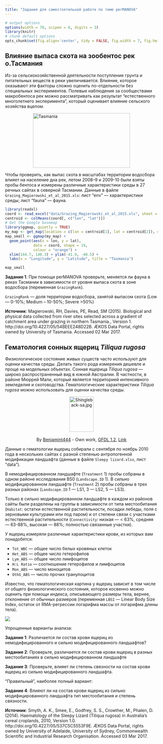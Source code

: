 ```yaml
---
title: "Задания для самостоятельной работе по теме perMANOVA"
---
```


```r
# output options
options(width = 70, scipen = 6, digits = 3)
library(knitr)
# chunk default options
opts_chunk$set(fig.align='center', tidy = FALSE, fig.width = 7, fig.height = 3, warning = FALSE)
```

## Влияние выпаса скота на зообентос рек о.Тасмания

Из-за сельскохозяйственной деятельности поступление грунта и питательных веществ в реки увеличивается. Влияние, которое оказывают эти факторы сложно оценить по-отдельности без специальных экспериментов. Полевые наблюдения за сообществами макробентоса рек можно рассматривать как результат "естественного многолетнего эксперимента", который оценивает влияние сельского хозяйства вцелом.

<a data-flickr-embed="true"  href="https://www.flickr.com/photos/27071105@N04/32354260361/in/photolist-Ri33pc-5uNfPj-6A8k6J-98bmkJ-dDvMNj-9a4qPT-dM5V1Z-ccNRTf-5FitNE-6A8mCs-7pJWJ7-fSc6SR-L8mAp-j4nNJ2-7W7e4d-8i7HdF-ajQziw-ihNL3k-7pLroX-NTWrrn-bFi48H-bsoas7-gQjAhM-ajMM46-ajMMEi-ihPhNN-RjSkjn-dp5SQN-b9pDnM-reAnaJ-nWbDDp-tLk7N-tLkmD-tLkfd-86pFRn-u8gnJG-tLkdH-9gkeyN-i3miUc-4qN1Gv-4qN426-8zVD3e-tLkiZ-6aAec5-8gVYSN-tEsAP-3UN759-2KKfrg-i3jRND-qYhQc2" title="Tasmania"><img src="https://c1.staticflickr.com/1/584/32354260361_bbb927147e_n.jpg" width="320" height="180" alt="Tasmania" style="display:block;margin:auto;"></a><script async src="//embedr.flickr.com/assets/client-code.js" charset="utf-8"></script>


Чтобы проверить, как выпас скота в масштабах территории водосбора влияет на население дна рек, летом 2008--9 и 2009-10 были взяты пробы бентоса и измерены различные характеристики среды в 27 речных сайтах в северной Тасмании. Данные в файле `Grazing_Magierowski_et_al_2015.xls`: лист "env" --- характеристики среды; лист "fauna" --- фауна. 

```r
library(readxl)
coord <- read_excel("data/Grazing_Magierowski_et_al_2015.xls", sheet = "coord")
centroid <- colMeans(coord[, c("lon", "lat")])
# Get the Google basemap
library(ggmap, quietly = TRUE)
my_map <- get_map(location = c(lon = centroid[1], lat = centroid[2]), color = "color", source = "google", maptype = "satellite", zoom = 7)
map_small <- ggmap(my_map) +
  geom_point(aes(x = lon, y = lat),
             data = coord, shape = 19,
             colour = "orange") +
  xlim(144.7, 148.3) + ylim(-41.9, -40.5) +
  labs(x = "Longitude", y = "Latitude", title = "Tasmania")
```

```r
map_small
```

__Задание 1__. При помощи perMANOVA проверьте, меняется ли фауна в реках Тасмании в зависимости от уровня выпаса скота в зоне водосбора (переменная `GrazingRank`).

`GrazingRank` --- доля территории водосбора, занятой выпасом скота (Low --- 0-10%; Medium -- 10-50%; Severe >50%)



__Источник__: Magierowski, RH, Davies, PE, Read, SM (2015). Biological and physical data collected from river sites selected across a
gradient of catchment area under grazing in northern Tasmania., Version 1. http://doi.org/10.4227/05/54BEEE248D22B.
ÆKOS Data Portal, rights owned by University of Tasmania. Accessed 02 Mar 2017.


## Гематология сонных ящериц _Tiliqua rugosa_ 

Физиологическое состояние живых существ часто используют для оценки качества среды. Делать такого рода измерения дешевле и проще на модельных объектах. Сонная ящерица _Tiliqua rugosa_ --- широко распространенный вид в южной Австралии. В частности, в районе Мюррей Мали, который является территорией интенсивного земледелия и скотоводства. Гематологические характеристики _Tiliqua rugosa_ можно использовать для оценки качества среды.

<div style="text-align: center;">
<p><a href="https://commons.wikimedia.org/wiki/File:Shingleback-sa.jpg#/media/File:Shingleback-sa.jpg"><img src="https://upload.wikimedia.org/wikipedia/commons/9/9e/Shingleback-sa.jpg" alt="Shingleback-sa.jpg" height="116" width="220" style="display: block;margin: auto;width: 40%;"></a><br>By <a href="//commons.wikimedia.org/wiki/User:Benjamint444" title="User:Benjamint444">Benjamint444</a> - <span class="int-own-work" lang="en" xml:lang="en">Own work</span>, <a href="http://www.gnu.org/licenses/old-licenses/fdl-1.2.html" title="GNU Free Documentation License 1.2">GFDL 1.2</a>, <a href="https://commons.wikimedia.org/w/index.php?curid=26543118">Link</a></p>
</div>

Данные о гематологии ящериц собирали с сентября по ноябрь 2010 года в нескольких сайтах с разной степенью антропогенной модификации ландшафта (данные в файле `Sleepy lizard.xlsx`, лист "data").

В немодифицированном ландшафте (`Treatment` 1) пробы собраны в одном районе исследования BS0 (`Landscape.ID` 1). В сильно модифицированном ландшафте (`Treatment` 2) пробы собраны в трех разных районах (`Landscape.ID` 1 --- LS1, 3 --- LS2, 5 --- LS3).

Только в сильно модифицированном ландшафте в каждом из районов сайты были разделены на группы в зависимости от типа местообитания (`Habitat`: остатки естественной растительности, посадки лебеды, поля с зерновыми культурами или под паром) и от степени связи с участками естественной растительности (`Connectivity`: низкая --- < 63%, средняя --- 63-88%, высокая --- 88%; полностью связанные участки).

У ящериц измеряли различные характеристики крови, из которых вам понадобятся:

- `Tot_WBC` --- общее число белых кровяных клеток
- `Het_ABS` --- общее число гетерофилов
- `Lym_ABS` --- общее число лимфоцитов
- `H:L Ratio` --- соотношение гетерофилов и лимфоцитов
- `Mon_ABS` --- число моноцитов
- `OthG_ABS` --- число прочих гранулоцитов

Известно, что гематологическая картина у ящериц зависит в том числе от общего физиологического состояния, которое косвенно можно оценить при помощи индекса, описывающего размеры тела, вернее, отклонение от обычных размеров (переменная `LBSI` --- Linear Body Size Index, остаток от RMA-регрессии логарифма массы от логарифма длины тела).

![](images/Sleepy lizards.png)

Упрощенные варианты анализа:

__Задание 1__: Различается ли состав крови ящериц из немодифицированного и сильно модифицированного ландшафтов? 

__Задание 2__: Проверьте, различается ли состав крови ящериц в разных местообитаниях в сильно модифицированном ландшафте

__Задание 3__: Проверьте, влияет ли степень связности на состав крови ящериц из сильно модифицированного ландшафта.

"Правильный", наиболее полный вариант:

__Задание 4__: Влияют ли на состав крови ящериц из сильно модифицированного ландшафта тип местообитания и степень связности.

__Источник__: Smyth, A. K., Smee, E., Godfrey, S. S., Crowther, M., Phalen, D. (2014). Haematology of the Sleepy Lizard (Tiliqua
rugosa) in Australia's cereal croplands, 2010, Version 1.0. http://doi.org/10.4227/05/537C5C5553F9E. ÆKOS Data Portal,
rights owned by University of Adelaide, University of Sydney, Commonwealth Scientific and Industrial Research
Organisation. Accessed 03 Mar 2017.

